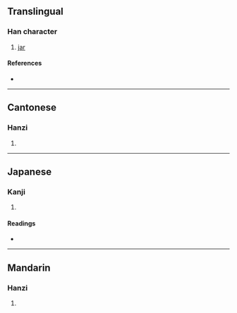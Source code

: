 {{character info/new}}
==Translingual==

===Han character===
{{Han char|rn=98|rad=瓦|as=07|sn=12|four=41217|canj=KBMVN|ids=⿰希瓦}}

# [[jar]]

====References====
* {{Han ref|kx=0749.270|dkj=21513|dj=1158.060|hdz=21425.180|uh=74FB|ud=29947|bh=DAAB|bd=55979}}

----

==Cantonese==

===Hanzi===
{{yue-hanzi|jyut=|y=chi1}}

# {{defn|lang=yue|sort=瓦07}}

----

==Japanese==

===Kanji===
{{ja-kanji|grade=|rs=瓦07}}

# {{defn|lang=ja|sort=瓦07}}

====Readings====
* {{ja-readings|on=[[ち]] (chi), [[てき]] (teki), [[ちゃく]] (chaku)|kun=[[かめ]] (kame)|nanori=}}

----

==Mandarin==

===Hanzi===
{{cmn-hanzi|pin=[[chī]] ([[chi1]])|wg=ch'ih<sup>1</sup>}}

# {{defn|lang=cmn|sort=瓦07}}